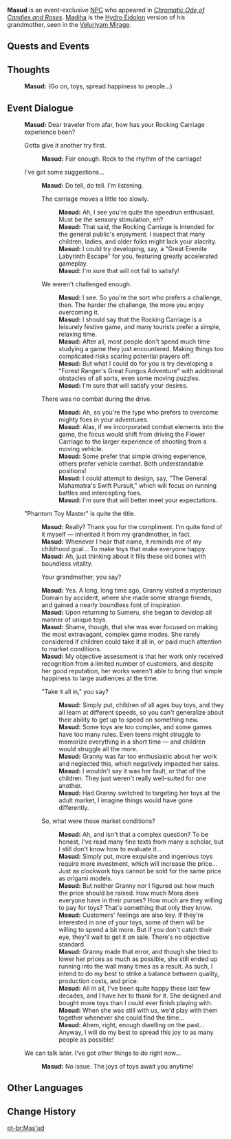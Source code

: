 {{Meta
<!-- Remove this template after adding the missing info -->
|missing_NPC_profile  = yes
}}
{{Character Infobox
|type             = Event NPC
|image            = NPC Masud.png
|realname         = <!-- Optional, if different from in-game name -->
|deceased         = <!-- Past (for deceased prior to events of the game) or free response -->
|region           = Sumeru
|location         = Sumeru
|affiliation      = 
|title            = "Phantom Toy Master"

|ancestry         = <!-- Clan/family -->
|father           = 
|mother           = 
|spouse           = 
|sibling          = 
|child            = 
|relative         = Madiha
|relativeNote     = grandmother

|voiceEN          = 
|voiceCN          = 
|voiceJP          = 
|voiceKR          = 
}}
'''Masud''' is an event-exclusive [[NPC]] who appeared in ''[[Chromatic Ode of Candies and Roses]]''. [[Madiha]] is the [[Hydro Eidolon]] version of his grandmother, seen in the [[Veluriyam Mirage]].
<!--
==Location==
{{subst:#tag:gallery|
NPC Location {{subst:#titleparts:{{subst:PAGENAME}}}}.png{{subst:!}}{{subst:#titleparts:{{subst:PAGENAME}}}}'s location
NPC Location {{subst:#titleparts:{{subst:PAGENAME}}}} Context.png{{subst:!}}Additional context
}}
-->
<!--
==Profile==
Detailed story/lore information goes here.
''(To be added.)''

===Appearance===
Keep appearance section short and concise. Limit to 2 paragraphs with 3-4 sentences each.
''(To be added.)''
-->
==Quests and Events==
{{Quests and Events}}

==Thoughts==
{{All Schemes to Know Explanation|name=Masud}}
{{Dialogue Start}}
:'''Masud:''' (Go on, toys, spread happiness to people...)
{{Dialogue End}}

==Event Dialogue==
{{Dialogue Start}}
:'''Masud:''' Dear traveler from afar, how has your Rocking Carriage experience been?
:{{DIcon|Rocking Carriage}} Gotta give it another try first.
::'''Masud:''' Fair enough. Rock to the rhythm of the carriage!
:{{DIcon}} I've got some suggestions...
::'''Masud:''' Do tell, do tell. I'm listening.
::{{DIcon}} The carriage moves a little too slowly.
:::'''Masud:''' Ah, I see you're quite the speedrun enthusiast. Must be the sensory stimulation, eh?
:::'''Masud:''' That said, the Rocking Carriage is intended for the general public's enjoyment. I suspect that many children, ladies, and older folks might lack your alacrity.
:::'''Masud:''' I could try developing, say, a "Great Eremite Labyrinth Escape" for you, featuring greatly accelerated gameplay.
:::'''Masud:''' I'm sure that will not fail to satisfy!
::{{DIcon}} We weren't challenged enough.
:::'''Masud:''' I see. So you're the sort who prefers a challenge, then. The harder the challenge, the more you enjoy overcoming it.
:::'''Masud:''' I should say that the Rocking Carriage is a leisurely festive game, and many tourists prefer a simple, relaxing time.
:::'''Masud:''' After all, most people don't spend much time studying a game they just encountered. Making things too complicated risks scaring potential players off.
:::'''Masud:''' But what I could do for you is try developing a "Forest Ranger's Great Fungus Adventure" with additional obstacles of all sorts, even some moving puzzles.
:::'''Masud:''' I'm sure that will satisfy your desires.
::{{DIcon}} There was no combat during the drive.
:::'''Masud:''' Ah, so you're the type who prefers to overcome mighty foes in your adventures.
:::'''Masud:''' Alas, if we incorporated combat elements into the game, the focus would shift from driving the Flower Carriage to the larger experience of shooting from a moving vehicle.
:::'''Masud:''' Some prefer that simple driving experience, others prefer vehicle combat. Both understandable positions!
:::'''Masud:''' I could attempt to design, say, "The General Mahamatra's Swift Pursuit," which will focus on running battles and intercepting foes.
:::'''Masud:''' I'm sure that will better meet your expectations.
:{{DIcon}} "Phantom Toy Master" is quite the title.
::'''Masud:''' Really? Thank you for the compliment. I'm quite fond of it myself &mdash; inherited it from my grandmother, in fact.
::'''Masud:''' Whenever I hear that name, it reminds me of my childhood goal... To make toys that make everyone happy.
::'''Masud:''' Ah, just thinking about it fills these old bones with boundless vitality.
::{{DIcon}} Your grandmother, you say?
::'''Masud:''' Yes. A long, long time ago, Granny visited a mysterious Domain by accident, where she made some strange friends, and gained a nearly boundless font of inspiration.
::'''Masud:''' Upon returning to Sumeru, she began to develop all manner of unique toys.
::'''Masud:''' Shame, though, that she was ever focused on making the most extravagant, complex game modes. She rarely considered if children could take it all in, or paid much attention to market conditions.
::'''Masud:''' My objective assessment is that her work only received recognition from a limited number of customers, and despite her good reputation, her works weren't able to bring that simple happiness to large audiences at the time.
::{{DIcon}} "Take it all in," you say?
:::'''Masud:''' Simply put, children of all ages buy toys, and they all learn at different speeds, so you can't generalize about their ability to get up to speed on something new.
:::'''Masud:''' Some toys are too complex, and some games have too many rules. Even teens might struggle to memorize everything in a short time &mdash; and children would struggle all the more.
:::'''Masud:''' Granny was far too enthusiastic about her work and neglected this, which negatively impacted her sales.
:::'''Masud:''' I wouldn't say it was her fault, or that of the children. They just weren't really well-suited for one another.
:::'''Masud:''' Had Granny switched to targeting her toys at the adult market, I imagine things would have gone differently.
::{{DIcon}} So, what were those market conditions?
:::'''Masud:''' Ah, and isn't that a complex question? To be honest, I've read many fine texts from many a scholar, but I still don't know how to evaluate it...
:::'''Masud:''' Simply put, more exquisite and ingenious toys require more investment, which will increase the price... Just as clockwork toys cannot be sold for the same price as origami models.
:::'''Masud:''' But neither Granny nor I figured out how much the price should be raised. How much Mora does everyone have in their purses? How much are they willing to pay for toys? That's something that only they know.
:::'''Masud:''' Customers' feelings are also key. If they're interested in one of your toys, some of them will be willing to spend a bit more. But if you don't catch their eye, they'll wait to get it on sale. There's no objective standard.
:::'''Masud:''' Granny made that error, and though she tried to lower her prices as much as possible, she still ended up running into the wall many times as a result. As such, I intend to do my best to strike a balance between quality, production costs, and price.
:::'''Masud:''' All in all, I've been quite happy these last few decades, and I have her to thank for it. She designed and bought more toys than I could ever finish playing with.
:::'''Masud:''' When she was still with us, we'd play with them together whenever she could find the time...
:::'''Masud:''' Ahem, right, enough dwelling on the past... Anyway, I will do my best to spread this joy to as many people as possible!
:{{DIcon}} We can talk later. I've got other things to do right now...
::'''Masud:''' No issue. The joys of toys await you anytime!
{{Dialogue End}}

==Other Languages==
{{Other Languages|default_hidden=1
|en       = Masud
|zhs      = 麦斯欧德
|zhs_rm   = 
|zht      = 麥斯歐德
|zht_rm   = 
|zh_tl    = 
|ja       = マックスオド
|ja_rm    = 
|ja_tl    = 
|ko       = 마수드
|ko_tl    = 
|es       = Masud
|fr       = Masud
|ru       = Масуд
|ru_tl    = 
|th       = Masud
|vi       = Masud
|de       = Masud
|id       = Masud
|pt       = Mas'ud
|pt_tl    = 
|tr       = Masud
|it       = Masud
}}

==Change History==
{{Change History|5.1}}
<!--
==References==
{{Reflist}}
-->

[[pt-br:Mas'ud]]